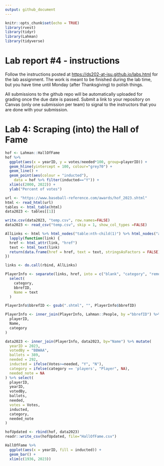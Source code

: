 ```yaml
---
output: github_document
---
```


<!-- README.md is generated from README.Rmd. Please edit the README.Rmd file -->

```r
knitr::opts_chunk$set(echo = TRUE)
library(rvest)
library(tidyr)
library(Lahman)
library(tidyverse)
```

# Lab report #4 - instructions

Follow the instructions posted at <https://ds202-at-isu.github.io/labs.html> for the lab assignment. The work is meant to be finished during the lab time, but you have time until Monday (after Thanksgiving) to polish things.

All submissions to the github repo will be automatically uploaded for grading once the due date is passed. Submit a link to your repository on Canvas (only one submission per team) to signal to the instructors that you are done with your submission.

# Lab 4: Scraping (into) the Hall of Fame


```r
hof <- Lahman::HallOfFame
hof %>% 
  ggplot(aes(x = yearID, y = votes/needed*100, group=playerID)) +
  geom_hline(yintercept = 100, colour="grey70") + 
  geom_line() +
  geom_point(aes(colour = "inducted"), 
    data = hof %>% filter(inducted=="Y")) +
  xlim(c(2000, 2022)) +
  ylab("Percent of votes")
```
```r
url <- "https://www.baseball-reference.com/awards/hof_2023.shtml"
html <- read_html(url)
tables <- html_table(html)
data2023 <- tables[[1]]

write.csv(data2023, "temp.csv", row.names=FALSE)
data2023 <- read_csv("temp.csv", skip = 1, show_col_types =FALSE)

AllLinks <- html %>% html_nodes("table:nth-child(1)") %>% html_nodes("a") %>%
  lapply(function(link) {
  href <- html_attr(link, "href")
  text <- html_text(link)
  return(data.frame(href = href, text = text, stringsAsFactors = FALSE))
})

links <- do.call(rbind, AllLinks)

PlayerInfo <- separate(links, href, into = c("blank", "category", "remove", "bbrefID"), sep = "/") %>%
  select(
    category,
    bbrefID,
    Name = text
  )

PlayerInfo$bbrefID <- gsub(".shtml", "", PlayerInfo$bbrefID)

PlayerInfo <- inner_join(PlayerInfo, Lahman::People, by ="bbrefID") %>% select(
  playerID,
  Name,
  category
)
```
```r


data2023 <- inner_join(PlayerInfo, data2023, by="Name") %>% mutate(
  yearID = 2023, 
  votedBy = "BBWAA", 
  ballots = 389, 
  needed = 292,
  inducted = ifelse(Votes>=needed, "Y", "N"),
  category = ifelse(category == 'players', "Player", NA), 
  needed_note = NA 
) %>% select(
  playerID,
  yearID,
  votedBy,
  ballots,
  needed,
  votes = Votes,
  inducted,
  category,
  needed_note
)
```

```r
hofUpdated <- rbind(hof, data2023)
readr::write_csv(hofUpdated, file="HallOfFame.csv")
```

```r
HallOfFame %>% 
  ggplot(aes(x = yearID, fill = inducted)) +
  geom_bar() +
  xlim(c(1936, 2023))
```



